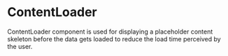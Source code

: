 
<Meta of={ContentLoaderStories} />

# ContentLoader

ContentLoader component is used for displaying a placeholder content skeleton before the data gets loaded to reduce the load time perceived by the user.

<Canvas>
  <Story of={ContentLoaderStories.Playground} />
</Canvas>
